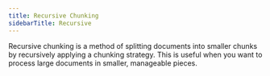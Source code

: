 ```yaml
---
title: Recursive Chunking
sidebarTitle: Recursive
---
```


Recursive chunking is a method of splitting documents into smaller chunks by recursively applying a chunking strategy. 
This is useful when you want to process large documents in smaller, manageable pieces.


<Snippet file="chunking-recursive.mdx" />
